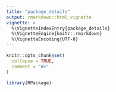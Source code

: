 ```yaml
---
title: "package_details"
output: rmarkdown::html_vignette
vignette: >
  %\VignetteIndexEntry{package_details}
  %\VignetteEngine{knitr::rmarkdown}
  %\VignetteEncoding{UTF-8}
---
```


```r
knitr::opts_chunk$set(
  collapse = TRUE,
  comment = "#>"
)
```

```r
library(RPackage)
```
